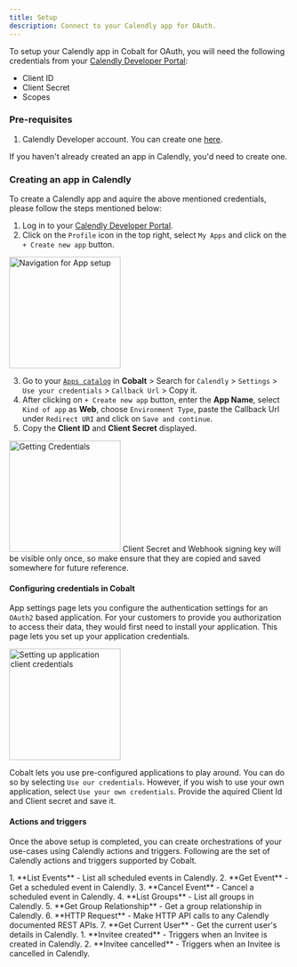 ```yaml
---
title: Setup
description: Connect to your Calendly app for OAuth.
---
```

To setup your Calendly app in Cobalt for OAuth, you will need the following credentials from your [Calendly Developer Portal](https://developer.calendly.com/):
- Client ID
- Client Secret
- Scopes

### Pre-requisites

1. Calendly Developer account. You can create one [here](https://developer.calendly.com/create-a-developer-account).

<Info>If you haven't already created an app in Calendly, you'd need to create one.</Info>

### Creating an app in Calendly

To create a Calendly app and aquire the above mentioned credentials, please follow the steps mentioned below:

1. Log in to your [Calendly Developer Portal](https://developer.calendly.com/).
2. Click on the `Profile` icon in the top right, select `My Apps` and click on the `+ Create new app` button.
<img height="200" src="/images/Calendly/calendly_navigation.png" alt="Navigation for App setup"/>

3. Go to your [`Apps catalog`](https://app.gocobalt.io/apps) in **Cobalt** > Search for `Calendly` > `Settings` > `Use your credentials` > `Callback Url` > Copy it.
4. After clicking on `+ Create new app` button, enter the **App Name**, select `Kind of app` as **Web**, choose `Environment Type`, paste the Callback Url under `Redirect URI` and click on `Save and continue`.
5. Copy the **Client ID** and **Client Secret** displayed.
<img height="200" src="/images/Calendly/calendly_credentials.png" alt="Getting Credentials"/>

<Warning>
Client Secret and Webhook signing key will be visible only once, so make ensure that they are copied and saved somewhere for future reference.
</Warning>


#### Configuring credentials in Cobalt
App settings page lets you configure the authentication settings for an `OAuth2` based application. For your customers to provide you authorization to access their data,
they would first need to install your application. This page lets you set up your application credentials.

<img height="200" src="/images/Calendly/calendly_cobalt.png" alt="Setting up application client credentials"/>

Cobalt lets you use pre-configured applications to play around. You can do so by selecting `Use our credentials`. However, if you wish to use your own application,
select `Use your own credentials`. Provide the aquired Client Id and Client secret and save it.

#### Actions and triggers
Once the above setup is completed, you can create orchestrations of your use-cases using Calendly actions and triggers. Following are the set of Calendly actions and triggers
supported by Cobalt.

<Tabs>
  <Tab title="Actions">
  <AccordionGroup>
  <Accordion title="Events">
     1. **List Events** - List all scheduled events in Calendly.
     2. **Get Event** - Get a scheduled event in Calendly.
     3. **Cancel Event** - Cancel a scheduled event in Calendly.
     </Accordion>
     <Accordion title="Groups">
     4. **List Groups** - List all groups in Calendly.
     5. **Get Group Relationship** - Get a group relationship in Calendly.
     </Accordion>
     <Accordion title="Others">
     6. **HTTP Request** - Make HTTP API calls to any Calendly documented REST APIs.
     7. **Get Current User** - Get the current user's details in Calendly.
     </Accordion>

  </AccordionGroup>
  </Tab>
  <Tab title="Triggers">
    1. **Invitee created** - Triggers when an Invitee is created in Calendly.
    2. **Invitee cancelled** - Triggers when an Invitee is cancelled in Calendly.
  </Tab>
</Tabs>